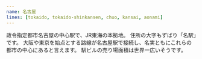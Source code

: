 ```yaml
---
name: 名古屋
lines: [tokaido, tokaido-shinkansen, chuo, kansai, aonami]
---
```


政令指定都市名古屋の中心駅で、JR東海の本拠地。
住所の大字もずばり「名駅」です。
大阪や東京を始点とする路線が名古屋駅で接続し、名実ともにこれらの都市の中心にあると言えます。
駅ビルの売り場面積は世界一広いそうです。

